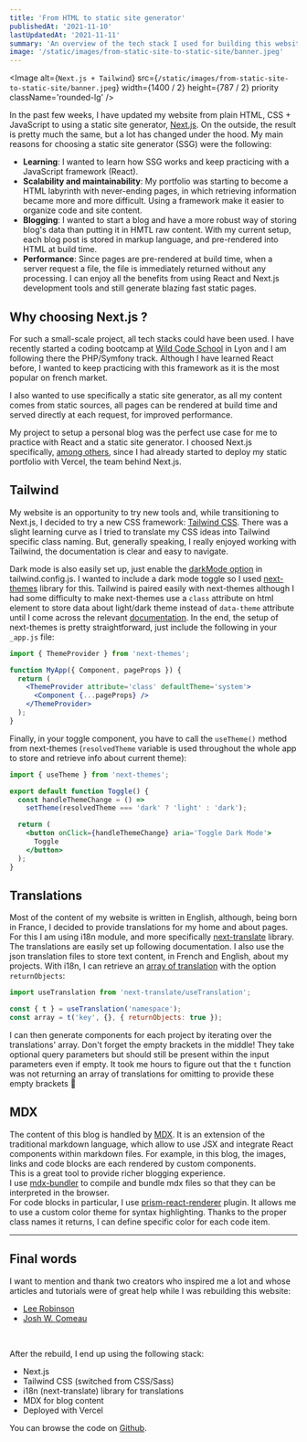 ```yaml
---
title: 'From HTML to static site generator'
publishedAt: '2021-11-10'
lastUpdatedAt: '2021-11-11'
summary: 'An overview of the tech stack I used for building this website, and some of the challenges I faced during the process.'
image: '/static/images/from-static-site-to-static-site/banner.jpeg'
---
```


<Image
  alt={`Next.js + Tailwind`}
  src={`/static/images/from-static-site-to-static-site/banner.jpeg`}
  width={1400 / 2}
  height={787 / 2}
  priority
  className='rounded-lg'
/>

In the past few weeks, I have updated my website from plain HTML, CSS + JavaScript to using a static site generator, [Next.js](https://nextjs.org/). On the outside, the result is pretty much the same, but a lot has changed under the hood. My main reasons for choosing a static site generator (SSG) were the following:

- **Learning**: I wanted to learn how SSG works and keep practicing with a JavaScript framework (React).
- **Scalability and maintainability**: My portfolio was starting to become a HTML labyrinth with never-ending pages, in which retrieving information became more and more difficult. Using a framework make it easier to organize code and site content.
- **Blogging**: I wanted to start a blog and have a more robust way of storing blog's data than putting it in HMTL raw content. With my current setup, each blog post is stored in markup language, and pre-rendered into HTML at build time.
- **Performance**: Since pages are pre-rendered at build time, when a server request a file, the file is immediately returned without any processing. I can enjoy all the benefits from using React and Next.js development tools and still generate blazing fast static pages.

## Why choosing Next.js ?

For such a small-scale project, all tech stacks could have been used. I have recently started a coding bootcamp at [Wild Code School](https://www.wildcodeschool.com/en-GB/courses/web-development-course-full-time/lyon) in Lyon and I am following there the PHP/Symfony track. Although I have learned React before, I wanted to keep practicing with this framework as it is the most popular on french market.

I also wanted to use specifically a static site generator, as all my content comes from static sources, all pages can be rendered at build time and served directly at each request, for improved performance.

My project to setup a personal blog was the perfect use case for me to practice with React and a static site generator. I choosed Next.js specifically, [among others](https://jamstack.org/generators/), since I had already started to deploy my static portfolio with Vercel, the team behind Next.js.

## Tailwind

My website is an opportunity to try new tools and, while transitioning to Next.js, I decided to try a new CSS framework: [Tailwind CSS](https://tailwindcss.com/). There was a slight learning curve as I tried to translate my CSS ideas into Tailwind specific class naming. But, generally speaking, I really enjoyed working with Tailwind, the documentation is clear and easy to navigate.

Dark mode is also easily set up, just enable the [darkMode option](https://tailwindcss.com/docs/dark-mode) in tailwind.config.js. I wanted to include a dark mode toggle so I used [next-themes](https://github.com/pacocoursey/next-themes) library for this. Tailwind is paired easily with next-themes although I had some difficulty to make next-themes use a `class` attribute on html element to store data about light/dark theme instead of `data-theme` attribute until I come across the relevant [documentation](https://github.com/pacocoursey/next-themes#class-instead-of-data-attribute). In the end, the setup of next-themes is pretty straightforward, just include the following in your `_app.js` file:

```jsx
import { ThemeProvider } from 'next-themes';

function MyApp({ Component, pageProps }) {
  return (
    <ThemeProvider attribute='class' defaultTheme='system'>
      <Component {...pageProps} />
    </ThemeProvider>
  );
}
```

Finally, in your toggle component, you have to call the `useTheme()` method from next-themes (`resolvedTheme` variable is used throughout the whole app to store and retrieve info about current theme):

```jsx
import { useTheme } from 'next-themes';

export default function Toggle() {
  const handleThemeChange = () =>
    setTheme(resolvedTheme === 'dark' ? 'light' : 'dark');

  return (
    <button onClick={handleThemeChange} aria='Toggle Dark Mode'>
      Toggle
    </button>
  );
}
```

## Translations

Most of the content of my website is written in English, although, being born in France, I decided to provide translations for my home and about pages. For this I am using i18n module, and more specifically [next-translate](https://github.com/vinissimus/next-translate) library. The translations are easily set up following documentation. I also use the json translation files to store text content, in French and English, about my projects. With i18n, I can retrieve an [array of translation](https://github.com/vinissimus/next-translate#7-nested-translations) with the option `returnObjects`:

```jsx
import useTranslation from 'next-translate/useTranslation';

const { t } = useTranslation('namespace');
const array = t('key', {}, { returnObjects: true });
```

I can then generate components for each project by iterating over the translations' array. Don't forget the empty brackets in the middle! They take optional query parameters but should still be present within the input parameters even if empty. It took me hours to figure out that the `t` function was not returning an array of translations for omitting to provide these empty brackets 🤯

## MDX

The content of this blog is handled by [MDX](https://mdxjs.com/). It is an extension of the traditional markdown language, which allow to use JSX and integrate React components within markdown files. For example, in this blog, the images, links and code blocks are each rendered by custom components.  
This is a great tool to provide richer blogging experience.  
I use [mdx-bundler](https://github.com/kentcdodds/mdx-bundler) to compile and bundle mdx files so that they can be interpreted in the browser.  
For code blocks in particular, I use [prism-react-renderer](https://github.com/FormidableLabs/prism-react-renderer) plugin. It allows me to use a custom color theme for syntax highlighting. Thanks to the proper class names it returns, I can define specific color for each code item.

---

## Final words

I want to mention and thank two creators who inspired me a lot and whose articles and tutorials were of great help while I was rebuilding this website:

- [Lee Robinson](https://leerob.io/)
- [Josh W. Comeau](https://www.joshwcomeau.com/)

&nbsp;

After the rebuild, I end up using the following stack:

- Next.js
- Tailwind CSS (switched from CSS/Sass)
- i18n (next-translate) library for translations
- MDX for blog content
- Deployed with Vercel

You can browse the code on [Github](https://github.com/jgautrais/jeremygautrais.fr).
